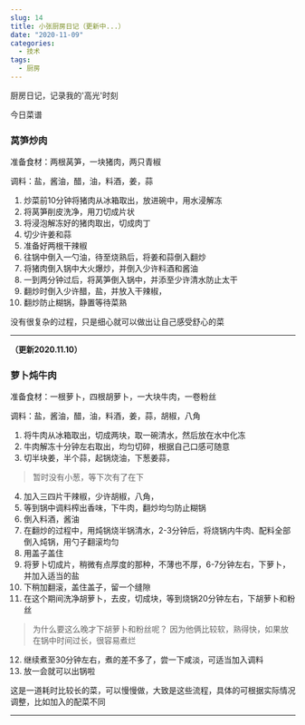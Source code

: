 ```yaml
---
slug: 14
title: 小张厨房日记（更新中...）
date: "2020-11-09"
categories: 
  - 技术
tags: 
  - 厨房
---
```






厨房日记，记录我的'高光'时刻



今日菜谱


### 莴笋炒肉

准备食材：两根莴笋，一块猪肉，两只青椒

调料：盐，酱油，醋，油，料酒，姜，蒜

1. 炒菜前10分钟将猪肉从冰箱取出，放进碗中，用水浸解冻
2. 将莴笋削皮洗净，用刀切成片状
3. 将浸泡解冻好的猪肉取出，切成肉丁
4. 切少许姜和蒜
5. 准备好两根干辣椒
6. 往锅中倒入一勺油，待至烧熟后，将姜和蒜倒入翻炒
7. 将猪肉倒入锅中大火爆炒，并倒入少许料酒和酱油
8. 一到两分钟过后，将莴笋倒入锅中，并添至少许清水防止太干
9. 翻炒时倒入少许醋，盐，并放入干辣椒，
10. 翻炒防止糊锅，静置等待菜熟

没有很复杂的过程，只是细心就可以做出让自己感受舒心的菜

---

**（更新2020.11.10）**
### 萝卜炖牛肉

准备食材：一根萝卜，四根胡萝卜，一大块牛肉，一卷粉丝

调料：盐，酱油，醋，油，料酒，姜，蒜，胡椒，八角

1. 将牛肉从冰箱取出，切成两块，取一碗清水，然后放在水中化冻
2. 牛肉解冻十分钟左右取出，均匀切碎，根据自己口感可随意
3. 切半块姜，半个蒜，起锅烧油，下葱姜蒜，
>暂时没有小葱，等下次有了在下
4. 加入三四片干辣椒，少许胡椒，八角，
5. 等到锅中调料榨出香味，下牛肉，翻炒均匀防止糊锅
6. 倒入料酒，酱油
7. 在翻炒的过程中，用炖锅烧半锅清水，2-3分钟后，将烧锅内牛肉、配料全部倒入炖锅，用勺子翻滚均匀
8. 用盖子盖住
9. 将萝卜切成片，稍微有点厚度的那种，不薄也不厚，6-7分钟左右，下萝卜，并加入适当的盐
10. 下稍加翻滚，盖住盖子，留一个缝隙
11. 在这个期间洗净胡萝卜，去皮，切成块，等到烧锅20分钟左右，下胡萝卜和粉丝
>为什么要这么晚才下胡萝卜和粉丝呢？
>因为他俩比较软，熟得快，如果放在锅中时间过长，很容易煮烂
12. 继续煮至30分钟左右，煮的差不多了，尝一下咸淡，可适当加入调料
13. 放一会就可以出锅啦

这是一道耗时比较长的菜，可以慢慢做，大致是这些流程，具体的可根据实际情况调整，比如加入的配菜不同

---